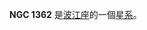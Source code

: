 {{NGCInfoBox|NGCID=NGC 1362|發現者=弗里德里希·威廉·赫歇爾|發現日期=1799年12月19日|其他編號=ESO 548-41,MCG -3-10-8,NPM1G -20.0135|曆元=J2000.0|赤經=3時33分53秒
|赤緯=-20°16'56"|星座=波江座|星體=星系|星等=12.7|表面亮度=12.9|藍等=13.7}}

'''NGC 1362''' 是[[波江座|波江座]]的一個[[星系|星系]]。

{{NGCReference|1362}}
{{Catalogs|NGC=1362}}